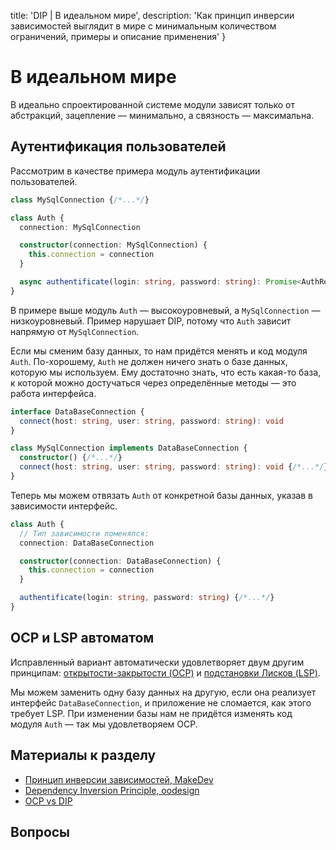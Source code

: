 
  title: 'DIP | В идеальном мире',
  description: 'Как принцип инверсии зависимостей выглядит в мире с минимальным количеством ограничений, примеры и описание применения'
}


# В идеальном мире

В идеально спроектированной системе модули зависят только от абстракций, зацепление — минимально, а связность — максимальна.

## Аутентификация пользователей

Рассмотрим в качестве примера модуль аутентификации пользователей.

```ts
class MySqlConnection {/*...*/}

class Auth {
  connection: MySqlConnection

  constructor(connection: MySqlConnection) {
    this.connection = connection
  }

  async authentificate(login: string, password: string): Promise<AuthResult> {/*...*/}
}
```

В примере выше модуль `Auth` — высокоуровневый, а `MySqlConnection` — низкоуровневый. Пример нарушает DIP, потому что `Auth` зависит напрямую от `MySqlConnection`.

Если мы сменим базу данных, то нам придётся менять и код модуля `Auth`. По-хорошему, `Auth` не должен ничего знать о базе данных, которую мы используем. Ему достаточно знать, что есть какая-то база, к которой можно достучаться через определённые методы — это работа интерфейса.

```ts
interface DataBaseConnection {
  connect(host: string, user: string, password: string): void
}

class MySqlConnection implements DataBaseConnection {
  constructor() {/*...*/}
  connect(host: string, user: string, password: string): void {/*...*/}
}
```

Теперь мы можем отвязать `Auth` от конкретной базы данных, указав в зависимости интерфейс.

```ts
class Auth {
  // Тип зависимости поменялся:
  connection: DataBaseConnection

  constructor(connection: DataBaseConnection) {
    this.connection = connection
  }

  authentificate(login: string, password: string) {/*...*/}
}
```

## OCP и LSP автоматом

Исправленный вариант автоматически удовлетворяет двум другим принципам: [открытости-закрытости (OCP)](/ocp) и [подстановки Лисков (LSP)](/lsp).

Мы можем заменить одну базу данных на другую, если она реализует интерфейс `DataBaseConnection`, и приложение не сломается, как этого требует LSP. При изменении базы нам не придётся изменять код модуля `Auth` — так мы удовлетворяем OCP.

## Материалы к разделу
- [Принцип инверсии зависимостей, MakeDev](https://makedev.org/principles/solid/dip.html)
- [Dependency Inversion Principle, oodesign](https://www.oodesign.com/dependency-inversion-principle.html)
- [OCP vs DIP](https://softwareengineering.stackexchange.com/questions/220765/open-close-principle-ocp-vs-dependency-inversion-principle-dip)

## Вопросы
<Quiz name='dip-ideal-1' />
<Quiz name='dip-ideal-2' />
<Quiz name='dip-ideal-3' />
